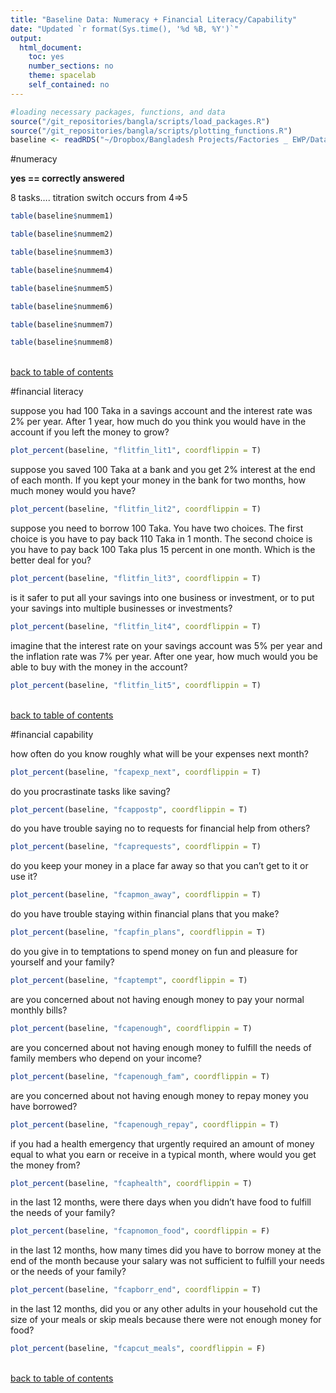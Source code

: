 ```yaml
---
title: "Baseline Data: Numeracy + Financial Literacy/Capability"
date: "Updated `r format(Sys.time(), '%d %B, %Y')`"
output: 
  html_document:
    toc: yes
    number_sections: no
    theme: spacelab
    self_contained: no
---
```

```r
#loading necessary packages, functions, and data
source("/git_repositories/bangla/scripts/load_packages.R")
source("/git_repositories/bangla/scripts/plotting_functions.R")
baseline <- readRDS("~/Dropbox/Bangladesh Projects/Factories _ EWP/Data/baseline/in_process_data/cleaned_baseline.RDS")
```


#numeracy

**yes == correctly answered**

8 tasks.... titration switch occurs from 4=>5
```r
table(baseline$nummem1)
```

```r
table(baseline$nummem2)
```

```r
table(baseline$nummem3)
```

```r
table(baseline$nummem4)
```

```r
table(baseline$nummem5)
```

```r
table(baseline$nummem6)
```

```r
table(baseline$nummem7)
```

```r
table(baseline$nummem8)
```

\
[back to table of contents](#TOC)


#financial literacy

suppose you had 100 Taka in a savings account and the interest rate was 2% per year. After 1 year, how much do you think you would have in the account if you left the money to grow?

```r
plot_percent(baseline, "flitfin_lit1", coordflippin = T)
```

suppose you saved 100 Taka at a bank and you get 2% interest at the end of each month. If you kept your money in the bank for two months, how much money would you have?

```r
plot_percent(baseline, "flitfin_lit2", coordflippin = T)
```


suppose you need to borrow 100 Taka. You have two choices. The first choice is you have to pay back 110 Taka in 1 month. The second choice is you have to pay back 100 Taka plus 15 percent in one month. Which is the better deal for you?

```r
plot_percent(baseline, "flitfin_lit3", coordflippin = T)
```

is it safer to put all your savings into one business or investment, or to put your savings into multiple businesses or investments?

```r
plot_percent(baseline, "flitfin_lit4", coordflippin = T)
```


imagine that the interest rate on your savings account was 5% per year and the inflation rate was 7% per year. After one year, how much would you be able to buy with the money in the account?

```r
plot_percent(baseline, "flitfin_lit5", coordflippin = T)
```


\
[back to table of contents](#TOC)

#financial capability

how often do you know roughly what will be your expenses next month? 

```r
plot_percent(baseline, "fcapexp_next", coordflippin = T)
```

do you procrastinate tasks like saving?

```r
plot_percent(baseline, "fcappostp", coordflippin = T)
```

do you have trouble saying no to requests for financial help from others?
```r
plot_percent(baseline, "fcaprequests", coordflippin = T)
```

do you keep your money in a place far away so that you can't get to it or use it?
```r
plot_percent(baseline, "fcapmon_away", coordflippin = T)
```


do you have trouble staying within financial plans that you make?

```r
plot_percent(baseline, "fcapfin_plans", coordflippin = T)
```


do you give in to temptations to spend money on fun and pleasure for yourself and your family?      

```r
plot_percent(baseline, "fcaptempt", coordflippin = T)
```

are you concerned about not having enough money to pay your normal monthly bills?

```r
plot_percent(baseline, "fcapenough", coordflippin = T)
```

are you concerned about not having enough money to fulfill the needs of family members who depend on your income?

```r
plot_percent(baseline, "fcapenough_fam", coordflippin = T)
```

are you concerned about not having enough money to repay money you have borrowed?

```r
plot_percent(baseline, "fcapenough_repay", coordflippin = T)
```

if you had a health emergency that urgently required an amount of money equal to what you earn or receive in a typical month, where would you get the money from?

```r
plot_percent(baseline, "fcaphealth", coordflippin = T)
```

in the last 12 months, were there days when you didn't have food to fulfill the needs of your family?
```r
plot_percent(baseline, "fcapnomon_food", coordflippin = F)
```

in the last 12 months, how many times did you have to borrow money at the end of the month because your salary was not sufficient to fulfill your needs or the needs of your family?
```r
plot_percent(baseline, "fcapborr_end", coordflippin = T)
```


in the last 12 months, did you or any other adults in your household cut the size of your meals or skip meals because there were not enough money for food?

```r
plot_percent(baseline, "fcapcut_meals", coordflippin = F)
```


\
[back to table of contents](#TOC)
